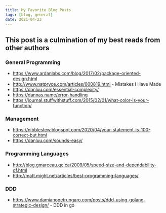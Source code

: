 ```yaml
---
title: My Favorite Blog Posts
tags: [blog, general]
date: 2021-04-23
---
```


## This post is a culmination of my best reads from other authors

### General Programming
* https://www.ardanlabs.com/blog/2017/02/package-oriented-design.html
* http://www.natpryce.com/articles/000819.html - Mistakes I Have Made
* https://danluu.com/essential-complexity/
* https://dannas.name/error-handling
* https://journal.stuffwithstuff.com/2015/02/01/what-color-is-your-function/


### Management
* https://nibblestew.blogspot.com/2020/04/your-statement-is-100-correct-but.html
* https://danluu.com/sounds-easy/


### Programming Languages
* http://blog.gmarceau.qc.ca/2009/05/speed-size-and-dependability-of.html
* http://matt.might.net/articles/best-programming-languages/


### DDD
* https://www.damianopetrungaro.com/posts/ddd-using-golang-strategic-design/ - DDD in go
